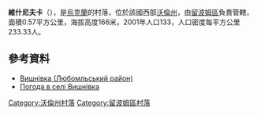 {{coord|51|17|28|N|23|42|51|E|scale:30000|display=title}}

'''維什尼夫卡'''（{{lang-uk|Вишнівка}}），是[[烏克蘭|烏克蘭]]的村落，位於該國西部[[沃倫州|沃倫州]]，由[[留波姆區|留波姆區]]負責管轄，面積0.57平方公里，海拔高度166米，2001年人口133，人口密度每平方公里233.33人。

==參考資料==
* [http://gska2.rada.gov.ua/pls/z7502/A005?rdat1=20.07.2010&rf7571=4238 Вишнівка (Любомльський район)]{{dead link|date=2018年4月 |bot=InternetArchiveBot |fix-attempted=yes }}
* [http://weather.in.ua/ua/volynskaja/3817 Погода в селі Вишнівка] {{Wayback|url=http://weather.in.ua/ua/volynskaja/3817 |date=20111219102949 }}

[[Category:沃倫州村落|Category:沃倫州村落]]
[[Category:留波姆區村落|Category:留波姆區村落]]


{{Volyn-geo-stub}}